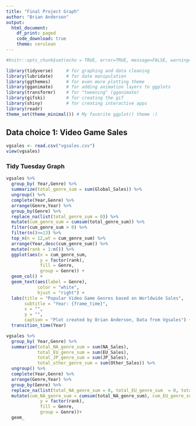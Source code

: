 ```yaml
---
title: "Final Project Graph"
author: "Brian Anderson"
output: 
  html_document:
    df_print: paged
    code_download: true
    theme: cerulean
---
```


```r
#knitr::opts_chunk$set(echo = TRUE, error=TRUE, message=FALSE, warning=FALSE)
```

```r
library(tidyverse)     # for graphing and data cleaning
library(lubridate)     # for date manipulation
library(ggthemes)      # for even more plotting theme
library(gganimate)     # for adding animation layers to ggplots
library(transformr)    # for "tweening" (gganimate)
library(gifski)        # for creating the gif
library(shiny)         # for creating interactive apps
library(readr)
theme_set(theme_minimal()) # My favorite ggplot() theme :)
```

## Data choice 1: Video Game Sales

```r
vgsales <- read.csv("vgsales.csv")
view(vgsales)
```

### Tidy Tuesday Graph

```r
vgsales %>%
  group_by( Year,Genre) %>% 
  summarize(total_genre_sum = sum(Global_Sales)) %>% 
  ungroup() %>% 
  complete(Year,Genre) %>% 
  arrange(Genre,Year) %>% 
  group_by(Genre) %>% 
  replace_na(list(total_genre_sum = 0)) %>% 
  mutate(cum_genre_sum = cumsum(total_genre_sum)) %>%
  filter(cum_genre_sum > 0) %>% 
  filter(n()>=13) %>% 
  top_n(n = 12,wt = cum_genre_sum) %>% 
  arrange(Year,desc(cum_genre_sum)) %>% 
  mutate(rank = 1:n()) %>% 
  ggplot(aes(x = cum_genre_sum,
             y = factor(rank),
             fill = Genre,
             group = Genre)) +
  geom_col() +
  geom_text(aes(label = Genre),
            color = "white",
            hjust = "right") +
  labs(title = "Popular Video Game Genres based on Worldwide Sales",
       subtitle = "Year: {frame_time}",
       x = "", 
       y = "",
       caption = "Plot created by Brian Anderson, Data from Vgsales") + 
  transition_time(Year)

```

```r
vgsales %>%
  group_by( Year,Genre) %>% 
  summarize(total_NA_genre_sum = sum(NA_Sales), 
            total_EU_genre_sum = sum(EU_Sales), 
            total_JP_genre_sum = sum(JP_Sales),
            total_other_genre_sum = sum(Other_Sales)) %>% 
  ungroup() %>% 
  complete(Year,Genre) %>% 
  arrange(Genre,Year) %>% 
  group_by(Genre) %>% 
  replace_na(list(total_NA_genre_sum = 0, total_EU_genre_sum  = 0, total_JP_genre_sum  = 0, total_other_genre_sum = 0)) %>% 
  mutate(cum_NA_genre_sum = cumsum(total_NA_genre_sum), cum_EU_genre_sum = cumsum(total_EU_genre_sum),cum_JP_genre_sum = cumsum(total_JP_genre_sum),cum__other_genre_sum = cumsum(total_other_genre_sum)) %>%   ggplot(aes(x = cum_genre_sum,
             y = factor(rank),
             fill = Genre,
             group = Genre))+
  geom_
```




